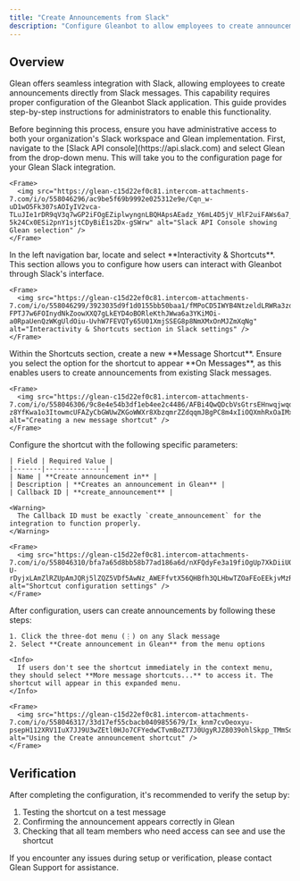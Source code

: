 ```yaml
---
title: "Create Announcements from Slack"
description: "Configure Gleanbot to allow employees to create announcements in Glean directly from Slack messages"
---
```


## Overview

Glean offers seamless integration with Slack, allowing employees to create announcements directly from Slack messages. This capability requires proper configuration of the Gleanbot Slack application. This guide provides step-by-step instructions for administrators to enable this functionality.

<Note>
  Before beginning this process, ensure you have administrative access to both your organization's Slack workspace and Glean implementation.
</Note>

<Steps>
  <Step title="Access Slack API Console">
    First, navigate to the [Slack API console](https://api.slack.com) and select Glean from the drop-down menu. This will take you to the configuration page for your Glean Slack integration.

    <Frame>
      <img src="https://glean-c15d22ef0c81.intercom-attachments-7.com/i/o/558046296/ac9be5f69b9992e025312e9e/Cqn_w-uD1wO5Fk307sAOIyIV2vca-TLuJIe1rDR9qV3q7wGP2iFOgEZiplwyngnLBQHApsAEadz_Y6mL4D5jV_HlF2uiFAWs6a7_FCrVtwxVjN7fJ5-5k24Cx0ESi2pnY1sjtCDyBiE1s2Dx-gSWrw" alt="Slack API Console showing Glean selection" />
    </Frame>
  </Step>

  <Step title="Navigate to Shortcuts Settings">
    In the left navigation bar, locate and select **Interactivity & Shortcuts**. This section allows you to configure how users can interact with Gleanbot through Slack's interface.

    <Frame>
      <img src="https://glean-c15d22ef0c81.intercom-attachments-7.com/i/o/558046299/3923035d9f1d0155bb50baa1/fMPoCD5IWYB4NtzeldLRWRa3zdy_eC7BOyo-FPTJ7w6FOInydNkZoowXXQ7gLkEYD4oBORleKthJWwa6a3YKiMOi-a0RpaUenQzWKgUldOiu-UvhW7FEVQTy65U01XmjSSEG8p8NmXMxOnMJZmXqNg" alt="Interactivity & Shortcuts section in Slack settings" />
    </Frame>
  </Step>

  <Step title="Create Message Shortcut">
    Within the Shortcuts section, create a new **Message Shortcut**. Ensure you select the option for the shortcut to appear **On Messages**, as this enables users to create announcements from existing Slack messages.

    <Frame>
      <img src="https://glean-c15d22ef0c81.intercom-attachments-7.com/i/o/558046306/9c8e4e54b3df1eb4ee2c4486/AFBi4QwQDcbVsGtrsEHnwqjwqdqPhiK6-z8YfKwa1o3ItowmcUFAZyCbGWUwZKGoWWXr8XbzqmrZZdqqmJBgPC8m4xIiOQXmhRxOaIMxFznacSoSsxFS1XPL6hKxfH8TBBpHScsGkW86u8eTPlKGBQ" alt="Creating a new message shortcut" />
    </Frame>
  </Step>

  <Step title="Configure Shortcut Details">
    Configure the shortcut with the following specific parameters:

    | Field | Required Value |
    |-------|---------------|
    | Name | **Create announcement in** |
    | Description | **Creates an announcement in Glean** |
    | Callback ID | **create_announcement** |

    <Warning>
      The Callback ID must be exactly `create_announcement` for the integration to function properly.
    </Warning>

    <Frame>
      <img src="https://glean-c15d22ef0c81.intercom-attachments-7.com/i/o/558046310/bfa7a65d8bb58b77ad186a6d/nXFQdyFe3a19fiOgUp7XkDiiUO5GhJa0K_sSRxYfbH-U-rDyjxLAmZlRZUpAmJQRj5lZQZ5VDf5AwNz_AWEFfvtX56QHBfh3QLHbwTZOaFEoEEkjvMzRr5gJNWfxEVOLEijoo_pnKbk6sUrzP7LZnA" alt="Shortcut configuration settings" />
    </Frame>
  </Step>

  <Step title="Using the Shortcut">
    After configuration, users can create announcements by following these steps:

    1. Click the three-dot menu (⋮) on any Slack message
    2. Select **Create announcement in Glean** from the menu options

    <Info>
      If users don't see the shortcut immediately in the context menu, they should select **More message shortcuts...** to access it. The shortcut will appear in this expanded menu.
    </Info>

    <Frame>
      <img src="https://glean-c15d22ef0c81.intercom-attachments-7.com/i/o/558046317/33d17ef55cbacb0409855679/Ix_knm7cvOeoxyu-psepH112XRV1IuX7JJ9U3wZEtl0HJo7CFYedwCTvmBoZT7J0UgyRJZ8039ohlSkpp_TMmSdQYNjIwrJqNw5Z1prwfoQwrA_kqxqbegZ8GUe1UuXuyhlH91kv1beQ6SJWsQLu2g" alt="Using the Create announcement shortcut" />
    </Frame>
  </Step>
</Steps>

## Verification

After completing the configuration, it's recommended to verify the setup by:

1. Testing the shortcut on a test message
2. Confirming the announcement appears correctly in Glean
3. Checking that all team members who need access can see and use the shortcut

<Card title="Need Help?" icon="question-circle">
  If you encounter any issues during setup or verification, please contact Glean Support for assistance.
</Card>